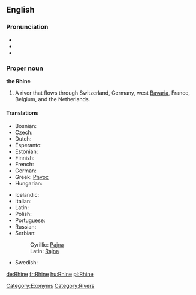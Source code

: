 ==English==
{{wikipedia}}

===Pronunciation===
*{{IPA|/raɪn/}}
*{{audio|en-us-Rhine.ogg|Audio (US)}}
*{{rhymes|aɪn}}

===Proper noun===
'''the Rhine'''

# A river that flows through Switzerland, Germany, west [[Bavaria]], France, Belgium, and the Netherlands.

====Translations====
{{trans-top|river that flows through Europe}}
* Bosnian: {{t-|bs|Rajna|f}}
* Czech: {{t-|cs|Rýn|m}}
* Dutch: {{t-|nl|Rijn|m}}
* Esperanto: {{t-|eo|Rejno|xs=Esperanto}}
* Estonian: {{t-|et|Rein}}
* Finnish: {{t-|fi|Rein}}
* French: {{t+|fr|Rhin|m}}
* German: {{t+|de|Rhein|m}}
* Greek: [[Ρήνος]]
* Hungarian: {{t+|hu|Rajna}}
{{trans-mid}}
* Icelandic: {{t+|is|Rín|f}}
* Italian: {{t-|it|Reno|m}}
* Latin: {{t+|la|Rhenus}}
* Polish: {{t+|pl|Ren}}
* Portuguese: {{t+|pt|Reno|m}}
* Russian: {{t-|ru|Рейн|sc=Cyrl}}
* Serbian:
*: Cyrillic: [[Рајна]] {{f}}
*: Latin: [[Rajna#Serbian|Rajna]] {{f}}
* Swedish: {{t-|sv|Rhen}}
{{trans-bottom}}

[[Category:Exonyms]]
[[Category:Rivers]]

[[de:Rhine]]
[[fr:Rhine]]
[[hu:Rhine]]
[[pl:Rhine]]